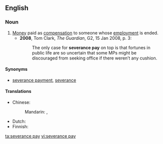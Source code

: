 ==English==
{{wikipedia|Severance package}}

===Noun===
{{en-noun|-|head=[[severance]] [[pay]]}}

# [[money|Money]] paid as [[compensation]] to someone whose [[employment]] is ended.
#* '''2008''', Tom Clark, ''The Guardian'', G2, 15 Jan 2008, p. 3:
#*: The only case for '''severance pay''' on top is that fortunes in public life are so uncertain that some MPs might be discouraged from seeking office if there weren’t any cushion.

====Synonyms====
* [[severance payment]], [[severance]]

====Translations====
{{trans-top|money paid to employee as compensation}}
* Chinese: 
*: Mandarin: {{t|cmn|遣散費|sc=Hani}}, {{t|cmn|遣散费|tr=qiǎnsànfèi|sc=Hani}}
{{trans-mid}}
* Dutch: {{t+|nl|ontslagvergoeding|f}}
* Finnish: {{t|fi|eroraha}}
{{trans-bottom}}

[[ta:severance pay]]
[[vi:severance pay]]